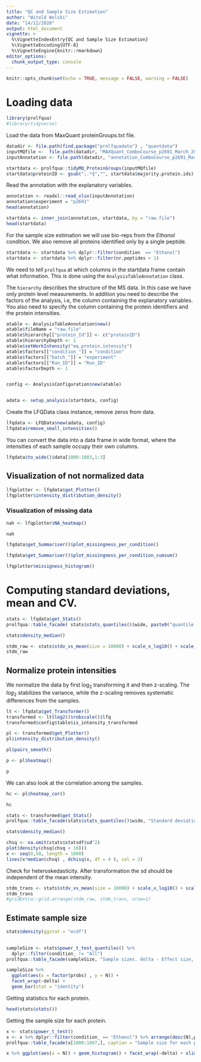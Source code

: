 ```yaml
---
title: "QC and Sample Size Estimation"
author: "Witold Wolski"
date: "14/12/2020"
output: html_document
vignette: >
  %\VignetteIndexEntry{QC and Sample Size Estimation} 
  %\VignetteEncoding{UTF-8}
  %\VignetteEngine{knitr::rmarkdown}
editor_options: 
  chunk_output_type: console
---
```



```r
knitr::opts_chunk$set(echo = TRUE, message = FALSE, warning = FALSE)
```


# Loading data


```r
library(prolfqua)
#library(tidyverse)


```


Load the data from MaxQuant proteinGroups.txt file.

```r
datadir <- file.path(find.package("prolfquadata") , "quantdata")
inputMQfile <-  file.path(datadir, "MAXQuant_ComboCourse_p2691_March_2018_WU183012.zip")
inputAnnotation <- file.path(datadir, "annotation_ComboCourse_p2691_March_2018_WU183012.xlsx")

startdata <- prolfqua::tidyMQ_ProteinGroups(inputMQfile)
startdata$proteinID <- gsub(";.*$","", startdata$majority.protein.ids)
```

Read the annotation with the explanatory variables.

```r

annotation <- readxl::read_xlsx(inputAnnotation)
annotation$experiment = "p2691"
head(annotation)

```


```r
startdata <- inner_join(annotation, startdata, by = "raw.file")
head(startdata)
```

For the sample size estimation we will use bio-reps from the _Ethanol_ condition. 
We also remove all proteins identified only by a single peptide.


```r
startdata <- startdata %>% dplyr::filter(condition  == "Ethanol")
startdata <- startdata %>% dplyr::filter(nr.peptides > 1)

```


We need to _tell_ `prolfqua` at which columns in the startdata frame contain what information. This is done using the `AnalysisTableAnnotation` class.

The `hierarchy` describes the structure of the MS data. In this case we have only protein level measurements.
In addition you need to describe the factors of the analysis, i.e, the column containing the explanatory variables.
You also need to specify the column containing the protein identifiers and the protein intensities.

```r

atable <- AnalysisTableAnnotation$new()
atable$fileName = "raw.file"
atable$hierarchy[["protein_Id"]] <- c("proteinID")
atable$hierarchyDepth <- 1
atable$setWorkIntensity("mq.protein.intensity")
atable$factors[["condition_"]] = "condition"
atable$factors[["batch_"]] = "experiment"
atable$factors[["Run_ID"]] = "Run_ID"
atable$factorDepth <- 1


config <- AnalysisConfiguration$new(atable)


adata <- setup_analysis(startdata, config)

```


Create the LFQData class instance, remove zeros from data.

```r
lfqdata <- LFQData$new(adata, config)
lfqdata$remove_small_intensities()
```

You can convert the data into a data frame in wide format, where the intensities of each sample occupy their own columns.

```r
lfqdata$to_wide()$data[1000:1003,1:3]
```


## Visualization of not normalized data

```r
lfqplotter <- lfqdata$get_Plotter()
lfqplotter$intensity_distribution_density()
```


### Visualization of missing data

```r
nah <- lfqplotter$NA_heatmap()
```

```r
nah
```



```r
lfqdata$get_Summariser()$plot_missingness_per_condition()
```

```r
lfqdata$get_Summariser()$plot_missingness_per_condition_cumsum()
```

```r
lfqplotter$missigness_histogram()
```

# Computing standard deviations, mean and CV.


```r
stats <- lfqdata$get_Stats()
prolfqua::table_facade( stats$stats_quantiles()$wide, paste0("quantile of ",stats$stat ))
```


```r
stats$density_median()

```


```r
stdm_raw <- stats$stdv_vs_mean(size = 10000) + scale_x_log10() + scale_y_log10()
stdm_raw
```


## Normalize protein intensities

We normalize the data by first $\log_2$ transforming it and then z-scaling.
The $log_2$ stabilizes the variance, while the z-scaling removes systematic differences from the samples.

```r
lt <- lfqdata$get_Transformer()
transformed <- lt$log2()$robscale()$lfq
transformed$config$table$is_intensity_transformed

```

```r
pl <- transformed$get_Plotter()
pl$intensity_distribution_density()
```

```r
pl$pairs_smooth()
```

```r
p <- pl$heatmap()
```

```r
p
```

We can also look at the correlation among the samples.

```r
hc <- pl$heatmap_cor()
```

```r
hc
```


```r
stats <- transformed$get_Stats()
prolfqua::table_facade(stats$stats_quantiles()$wide, "Standard deviations")

```


```r
stats$density_median()
```

```r
chsq <- na.omit(stats$statsdf$sd^2)
plot(density(chsq[chsq < 10]))
x <- seq(0,50, length = 1000)
lines(x*median(chsq) , dchisq(x, df = 4 ), col = 2)

```

Check for heteroskedasticity. After transformation the sd should be independent of the mean intensity.

```r
stdm_trans <- stats$stdv_vs_mean(size = 10000) + scale_x_log10() + scale_y_log10()
stdm_trans
#gridExtra::grid.arrange(stdm_raw, stdm_trans, nrow=1)
```



## Estimate sample size


```r
stats$density(ggstat = "ecdf")
  
```



```r
sampleSize <- stats$power_t_test_quantiles() %>% 
  dplyr::filter(condition_ != "All")
prolfqua::table_facade(sampleSize, "Sample sizes. delta - Effect size, N - samplesize")
```

```r
sampleSize %>%
  ggplot(aes(x = factor(probs) , y = N)) +
  facet_wrap(~delta) +
  geom_bar(stat = "identity")

```

Getting statistics for each protein.

```r
head(stats$stats())

```


Getting the sample size for each protein.

```r

x <- stats$power_t_test()
x <- x %>% dplyr::filter(condition_ == "Ethanol") %>% arrange(desc(N),protein_Id)
prolfqua::table_facade(x[1000:1007,], caption = "Sample size for each protein")

```


```r
x %>% ggplot(aes(x = N)) + geom_histogram() + facet_wrap(~delta) + xlim(0,100)

```




